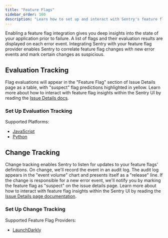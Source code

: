 ```yaml
---
title: "Feature Flags"
sidebar_order: 100
description: "Learn how to set up and interact with Sentry's feature flag evaluation tracking and feature flag change tracking."
---
```


<PlatformContent includePath="feature-flags/prerelease-alert/" />

Enabling a feature flag integration gives you deep insights into the state of your application prior to failure. A list of flags and their evaluation results are displayed on each error event. Integrating Sentry with your feature flag provider enables Sentry to correlate feature flag changes with new error events and mark certain changes as suspicious.

## Evaluation Tracking

Flag evaluations will appear in the "Feature Flag" section of Issue Details page as a table, with "suspect" flag predictions highlighted in yellow. Learn more about how to interact with feature flag insights within the Sentry UI by reading the [Issue Details docs](/product/issues/issue-details/#feature-flags/).

### Set Up Evaluation Tracking

Supported Platforms:
* [JavaScript](/platforms/javascript/feature-flags/)
* [Python](/platforms/python/feature-flags/)

## Change Tracking

Change tracking enables Sentry to listen for updates to your feature flags' definitions. On change, we'll record the event in an audit log. The audit log appears in the "event volume" chart and presents itself as a "release" line. If the change is responsible for a new error event, we'll notify you by marking the feature flag as "suspect" on the issue details page. Learn more about how to interact with feature flag insights within the Sentry UI by reading the [Issue Details page documentation](/product/issues/issue-details/#feature-flags/).

### Set Up Change Tracking

Supported Feature Flag Providers:
* [LaunchDarkly](/organization/integrations/feature-flag/launchdarkly/)
